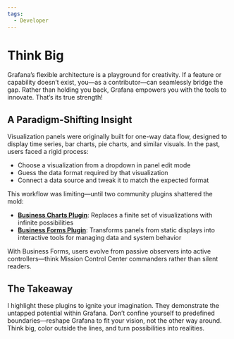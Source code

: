 ```yaml
---
tags:
  - Developer
---
```



# Think Big

Grafana’s flexible architecture is a playground for creativity. If a feature or capability doesn’t exist, you—as a contributor—can seamlessly bridge the gap. Rather than holding you back, Grafana empowers you with the tools to innovate. That’s its true strength!

## A Paradigm-Shifting Insight

Visualization panels were originally built for one-way data flow, designed to display time series, bar charts, pie charts, and similar visuals. In the past, users faced a rigid process:

- Choose a visualization from a dropdown in panel edit mode
- Guess the data format required by that visualization
- Connect a data source and tweak it to match the expected format

This workflow was limiting—until two community plugins shattered the mold:

- **[Business Charts Plugin](/plugins/business-charts/)**: Replaces a finite set of visualizations with infinite possibilities
- **[Business Forms Plugin](/plugins/business-forms/)**: Transforms panels from static displays into interactive tools for managing data and system behavior

With Business Forms, users evolve from passive observers into active controllers—think Mission Control Center commanders rather than silent readers.

## The Takeaway

I highlight these plugins to ignite your imagination. They demonstrate the untapped potential within Grafana. Don’t confine yourself to predefined boundaries—reshape Grafana to fit your vision, not the other way around. Think big, color outside the lines, and turn possibilities into realities.
